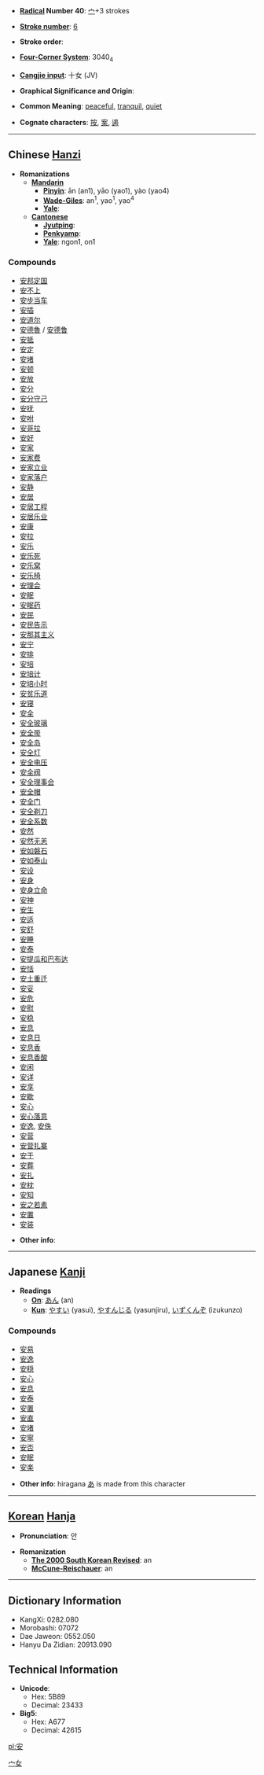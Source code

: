 * '''[[Wiktionary:Chinese radical index| Radical]] Number 40''': [[Wiktionary:Chinese radical index 宀|宀]]+3 strokes

* '''[[Wiktionary:Chinese total strokes index|Stroke number]]''': [[Wiktionary:Chinese total strokes index 6|6]]

* '''Stroke order''': 

* '''[[Wiktionary:Chinese four corner index|Four-Corner System]]''': 3040<sub>4</sub>

* '''[[Wiktionary:Chinese Cangjie index|Cangjie input]]''': 十女 (JV)

* '''Graphical Significance and Origin''': 

* '''Common Meaning''': [[peaceful]], [[tranquil]], [[quiet]]

* '''Cognate characters''': [[按]], [[案]], [[遏]]

----

== Chinese [[Hanzi]] ==

* '''Romanizations'''
** '''[[Mandarin]]'''
*** '''[[Pinyin]]''': ān (an1), yāo (yao1), yào (yao4)
*** '''[[Wade-Giles]]''': an<sup>1</sup>, yao<sup>1</sup>, yao<sup>4</sup>
*** '''[[Yale]]''': 
** '''[[Cantonese]]'''
*** '''[[Jyutping]]''':
*** '''[[Penkyamp]]''': 
*** '''[[Yale]]''': ngon1, on1

===Compounds===
*[[安邦定国]]
*[[安不上]]
*[[安步当车]]
*[[安插]]
*[[安道尔]]
*[[安德魯]] / [[安德鲁]]
*[[安抵]]
*[[安定]]
*[[安堵]]
*[[安顿]]
*[[安放]]
*[[安分]]
*[[安分守己]]
*[[安抚]]
*[[安咐]]
*[[安哥拉]]
*[[安好]]
*[[安家]]
*[[安家费]]
*[[安家立业]]
*[[安家落户]]
*[[安静]]
*[[安居]]
*[[安居工程]]
*[[安居乐业]]
*[[安康]]
*[[安拉]]
*[[安乐]]
*[[安乐死]]
*[[安乐窝]]
*[[安乐椅]]
*[[安理会]]
*[[安眠]]
*[[安眠药]]
*[[安民]]
*[[安民告示]]
*[[安那其主义]]
*[[安宁]]
*[[安排]]
*[[安培]]
*[[安培计]]
*[[安培小时]]
*[[安贫乐道]]
*[[安寝]]
*[[安全]]
*[[安全玻璃]]
*[[安全带]]
*[[安全岛]]
*[[安全灯]]
*[[安全电压]]
*[[安全阀]]
*[[安全理事会]]
*[[安全帽]]
*[[安全门]]
*[[安全剃刀]]
*[[安全系数]]
*[[安然]]
*[[安然无恙]]
*[[安如磐石]]
*[[安如泰山]]
*[[安设]]
*[[安身]]
*[[安身立命]]
*[[安神]]
*[[安生]]
*[[安适]]
*[[安舒]]
*[[安睡]]
*[[安泰]]
*[[安提瓜和巴布达]]
*[[安恬]]
*[[安土重迁]]
*[[安妥]]
*[[安危]]
*[[安慰]]
*[[安稳]]
*[[安息]]
*[[安息日]]
*[[安息香]]
*[[安息香酸]]
*[[安闲]]
*[[安详]]
*[[安享]]
*[[安歇]]
*[[安心]]
*[[安心落意]]
*[[安逸]], [[安佚]]
*[[安营]]
*[[安营扎寨]]
*[[安于]]
*[[安葬]]
*[[安扎]]
*[[安枕]]
*[[安知]]
*[[安之若素]]
*[[安置]]
*[[安装]]

* '''Other info''': 

----

== Japanese [[Kanji]] ==

* '''Readings'''
** '''[[On]]''': [[あん]] (an)
** '''[[Kun]]''': [[やすい]] (yasui), [[やすんじる]] (yasunjiru), [[いずくんぞ]] (izukunzo)

===Compounds===
*[[安易]]
*[[安逸]]
*[[安穏]]
*[[安心]]
*[[安息]]
*[[安泰]]
*[[安置]]
*[[安直]]
*[[安堵]]
*[[安寧]]
*[[安否]]
*[[安眠]]
*[[安楽]]

* '''Other info''': hiragana [[あ]] is made from this character

----

== [[Korean]] [[Hanja]] ==

* '''Pronunciation''': 안

* '''Romanization'''
** '''[[The 2000 South Korean Revised Romanization|The 2000 South Korean Revised]]''': an
** '''[[McCune-Reischauer]]''': an

----

== Dictionary Information ==

* KangXi: 0282.080
* Morobashi: 07072
* Dae Jaweon: 0552.050
* Hanyu Da Zidian: 20913.090

== Technical Information ==

* '''Unicode''':
** Hex: 5B89
** Decimal: 23433
* '''Big5''':
** Hex: A677
** Decimal: 42615
[[Category:Japanese Kanji|宀女]]

[[pl:安]]